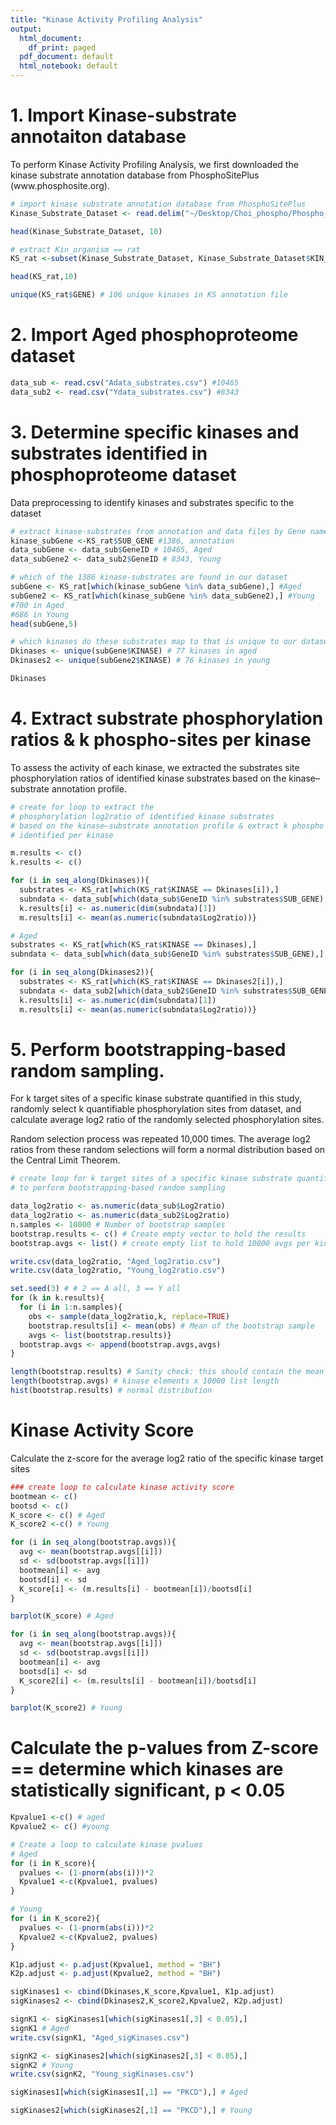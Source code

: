 ```yaml
---
title: "Kinase Activity Profiling Analysis"
output:
  html_document:
    df_print: paged
  pdf_document: default
  html_notebook: default
---
```


# 1. Import Kinase-substrate annotaiton database

To perform Kinase Activity Profiling Analysis, we first downloaded the kinase 
substrate annotation database from PhosphoSitePlus (www.phosphosite.org). 
```r
# import kinase substrate annotation database from PhosphoSitePlus 
Kinase_Substrate_Dataset <- read.delim("~/Desktop/Choi_phospho/Phospho_analysis/KAPA/Kinase_Substrate_Dataset")

head(Kinase_Substrate_Dataset, 10)
```

```r
# extract Kin_organism == rat
KS_rat <-subset(Kinase_Substrate_Dataset, Kinase_Substrate_Dataset$KIN_ORGANISM == "rat")

head(KS_rat,10)
```

```r
unique(KS_rat$GENE) # 106 unique kinases in KS annotation file
```

# 2. Import Aged phosphoproteome dataset 

```r
data_sub <- read.csv("Adata_substrates.csv") #10465
data_sub2 <- read.csv("Ydata_substrates.csv") #8343

```

# 3. Determine specific kinases and substrates identified in phosphoproteome dataset
Data preprocessing to identify kinases and substrates specific to the dataset

```r
# extract kinase-substrates from annotation and data files by Gene name 
kinase_subGene <-KS_rat$SUB_GENE #1386, annotation
data_subGene <- data_sub$GeneID # 10465, Aged
data_subGene2 <- data_sub2$GeneID # 8343, Young

# which of the 1386 kinase-substrates are found in our dataset
subGene <- KS_rat[which(kinase_subGene %in% data_subGene),] #Aged
subGene2 <- KS_rat[which(kinase_subGene %in% data_subGene2),] #Young
#700 in Aged
#686 in Young
head(subGene,5)

```


```r
# which kinases do these substrates map to that is unique to our dataset
Dkinases <- unique(subGene$KINASE) # 77 kinases in aged
Dkinases2 <- unique(subGene2$KINASE) # 76 kinases in young

Dkinases
```

# 4. Extract substrate phosphorylation ratios & k phospho-sites per kinase
To assess the activity of each kinase, we extracted the substrates site
phosphorylation ratios of identified kinase substrates based on the 
kinase–substrate annotation profile. 

```r
# create for loop to extract the 
# phosphorylation log2ratio of identified kinase substrates 
# based on the kinase–substrate annotation profile & extract k phospho sites 
# identified per kinase

m.results <- c()
k.results <- c()

for (i in seq_along(Dkinases)){
  substrates <- KS_rat[which(KS_rat$KINASE == Dkinases[i]),] 
  subndata <- data_sub[which(data_sub$GeneID %in% substrates$SUB_GENE),]
  k.results[i] <- as.numeric(dim(subndata)[1])
  m.results[i] <- mean(as.numeric(subndata$Log2ratio))}

# Aged
substrates <- KS_rat[which(KS_rat$KINASE == Dkinases),] 
subndata <- data_sub[which(data_sub$GeneID %in% substrates$SUB_GENE),]

for (i in seq_along(Dkinases2)){
  substrates <- KS_rat[which(KS_rat$KINASE == Dkinases2[i]),] 
  subndata <- data_sub2[which(data_sub2$GeneID %in% substrates$SUB_GENE),]
  k.results[i] <- as.numeric(dim(subndata)[1])
  m.results[i] <- mean(as.numeric(subndata$Log2ratio))}
```

# 5. Perform bootstrapping-based random sampling. 
For k target sites of a specific kinase substrate quantified in this study, randomly select k quantifiable phosphorylation sites from dataset, and calculate average log2 ratio of the randomly selected phosphorylation sites. 

Random selection process was repeated 10,000 times. The average log2 ratios from these random selections will form a normal distribution based on the Central Limit Theorem. 

```r
# create loop for k target sites of a specific kinase substrate quantified
# to perform bootstrapping-based random sampling

data_log2ratio <- as.numeric(data_sub$Log2ratio)
data_log2ratio <- as.numeric(data_sub2$Log2ratio)
n.samples <- 10000 # Number of bootstrap samples
bootstrap.results <- c() # Create empty vector to hold the results
bootstrap.avgs <- list() # create empty list to hold 10000 avgs per kinase

write.csv(data_log2ratio, "Aged_log2ratio.csv")
write.csv(data_log2ratio, "Young_log2ratio.csv")

set.seed(3) # # 2 == A all, 3 == Y all
for (k in k.results){
  for (i in 1:n.samples){
    obs <- sample(data_log2ratio,k, replace=TRUE)
    bootstrap.results[i] <- mean(obs) # Mean of the bootstrap sample
    avgs <- list(bootstrap.results)}
  bootstrap.avgs <- append(bootstrap.avgs,avgs)
}

length(bootstrap.results) # Sanity check: this should contain the mean of 1000 different samples
length(bootstrap.avgs) # kinase elements x 10000 list length
hist(bootstrap.results) # normal distribution

```

# Kinase Activity Score
Calculate the z-score for the average log2 ratio of the specific kinase target sites

```r
### create loop to calculate kinase activity score
bootmean <- c()
bootsd <- c()
K_score <- c() # Aged
K_score2 <-c() # Young

for (i in seq_along(bootstrap.avgs)){
  avg <- mean(bootstrap.avgs[[i]])
  sd <- sd(bootstrap.avgs[[i]])
  bootmean[i] <- avg
  bootsd[i] <- sd
  K_score[i] <- (m.results[i] - bootmean[i])/bootsd[i]
}

barplot(K_score) # Aged

for (i in seq_along(bootstrap.avgs)){
  avg <- mean(bootstrap.avgs[[i]])
  sd <- sd(bootstrap.avgs[[i]])
  bootmean[i] <- avg
  bootsd[i] <- sd
  K_score2[i] <- (m.results[i] - bootmean[i])/bootsd[i]
}

barplot(K_score2) # Young


```
# Calculate the p-values from Z-score == determine which kinases are statistically significant, p < 0.05

```r

Kpvalue1 <-c() # aged
Kpvalue2 <- c() #young

# Create a loop to calculate kinase pvalues
# Aged
for (i in K_score){
  pvalues <- (1-pnorm(abs(i)))*2
  Kpvalue1 <-c(Kpvalue1, pvalues)
}

# Young
for (i in K_score2){
  pvalues <- (1-pnorm(abs(i)))*2
  Kpvalue2 <-c(Kpvalue2, pvalues)
}

K1p.adjust <- p.adjust(Kpvalue1, method = "BH")
K2p.adjust <- p.adjust(Kpvalue2, method = "BH")

sigKinases1 <- cbind(Dkinases,K_score,Kpvalue1, K1p.adjust)
sigKinases2 <- cbind(Dkinases2,K_score2,Kpvalue2, K2p.adjust)

signK1 <- sigKinases1[which(sigKinases1[,3] < 0.05),]
signK1 # Aged
write.csv(signK1, "Aged_sigKinases.csv")
```

```r
signK2 <- sigKinases2[which(sigKinases2[,3] < 0.05),]
signK2 # Young
write.csv(signK2, "Young_sigKinases.csv")
```

```r
sigKinases1[which(sigKinases1[,1] == "PKCD"),] # Aged
```


```r

sigKinases2[which(sigKinases2[,1] == "PKCD"),] # Young

```
